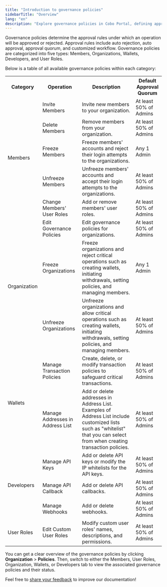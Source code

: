 ```yaml
---
title: "Introduction to governance policies"
sidebarTitle: "Overview"
lang: "en"
description: "Explore governance policies in Cobo Portal, defining approval rules for operations to ensure structured and secure management."
---
```



Governance policies determine the approval rules under which an operation will be approved or rejected. Approval rules include auto rejection, auto approval, approval quorum, and customized workflow. Governance policies are categorized into five types: Members, Organizations, Wallets, Developers, and User Roles.

Below is a table of all available governance policies within each category:


<table class="six-columns">
  <tr>
    <th>Category</th>
    <th>Operation</th>
    <th>Description</th>
    <th>Default Approval Quorum</th>
  </tr>
  <tr>
    <td rowspan="5">Members</td>
    <td>Invite Members</td>
    <td>Invite new members to your organization.</td>
    <td>At least 50% of Admins</td>
  </tr>
  <tr>
    <td>Delete Members</td>
    <td>Remove members from your organization.</td>
    <td>At least 50% of Admins</td>
  </tr>
  <tr>
    <td>Freeze Members</td>
    <td>Freeze members' accounts and reject their login attempts to the organizations.</td>
    <td>Any 1 Admin</td>
  </tr>
  <tr>
    <td>Unfreeze Members</td>
    <td>Unfreeze members' accounts and accept their login attempts to the organizations.</td>
    <td>At least 50% of Admins</td>
  </tr>
  <tr>
    <td>Change Members' User Roles</td>
    <td>Add or remove members' user roles.</td>
    <td>At least 50% of Admins</td>
  </tr>
  <tr>
    <td rowspan="3">Organization</td>
    <td>Edit Governance Policies</td>
    <td>Edit governance policies for organizations.</td>
    <td>At least 50% of Admins</td>
  </tr>
  <tr>
    <td>Freeze Organizations</td>
    <td>Freeze organizations and reject critical operations such as creating wallets, initiating withdrawals, setting policies, and managing members.</td>
    <td>Any 1 Admin</td>
  </tr>
  <tr>
    <td>Unfreeze Organizations</td>
    <td>Unfreeze organizations and allow critical operations such as creating wallets, initiating withdrawals, setting policies, and managing members.</td>
    <td>At least 50% of Admins</td>
  </tr>
  <tr>
    <td rowspan="2">Wallets</td>
    <td>Manage Transaction Policies</td>
    <td>Create, delete, or modify transaction policies to safeguard critical transactions.</td>
    <td>At least 50% of Admins</td>
  </tr>
  <tr>
    <td>Manage Addresses in Address List</td>
    <td>Add or delete addresses in Address List. Examples of Address List include customized lists such as "whitelist" that you can select from when creating transaction policies.</td>
    <td>At least 50% of Admins</td>
  </tr>
  <tr>
    <td rowspan="3">Developers</td>
    <td>Manage API Keys</td>
    <td>Add or delete API keys or modify the IP whitelists for the API keys.</td>
    <td>At least 50% of Admins</td>
  </tr>
  <tr>
    <td>Manage API Callback</td>
    <td>Add or delete API callbacks.</td>
    <td>At least 50% of Admins</td>
  </tr>
  <tr>
    <td>Manage Webhooks</td>
    <td>Add or delete webhooks.</td>
    <td>At least 50% of Admins</td>
  </tr>
  <tr>
    <td>User Roles</td>
    <td>Edit Custom User Roles</td>
    <td>Modify custom user roles' names, descriptions, and permissions.</td>
    <td>At least 50% of Admins</td>
  </tr>
</table>

You can get a clear overview of the governance policies by clicking **Organization** > **Policies**. Then, switch to either the Members, User Roles, Organization, Wallets, or Developers tab to view the associated governance policies and their status.

<Tip>Feel free to [share your feedback](https://forms.zohopublic.com/cobo/form/DocumentFeedbackForm/formperma/QvLOhxJv1_JMsJ-1dleZ8Itb_7rzN-LtgvsDdxosoVI?referrername=manuals) to improve our documentation!</Tip>